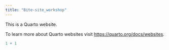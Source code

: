 ```yaml
---
title: "Bite-site_workshop"
---
```


This is a Quarto website.

To learn more about Quarto websites visit <https://quarto.org/docs/websites>.

```r
1 + 1
```
